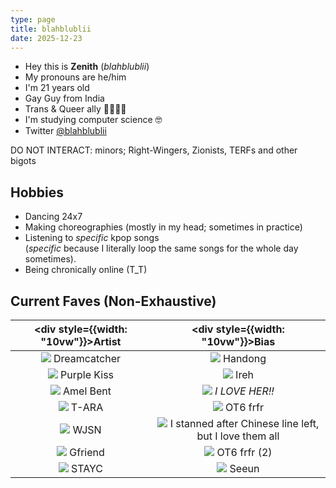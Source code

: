 ```yaml
---
type: page
title: blahblublii
date: 2025-12-23
---
```


- Hey this is **Zenith** (*blahblublii*) 
- My pronouns are he/him 
- I'm 21 years old
- Gay Guy from India
- Trans & Queer ally 🏳️‍🌈🏳️‍⚧️
- I'm studying computer science 🤓
- Twitter [@blahblublii](https://twitter.com/blahblublii)


<Callout type="error" emoji="❌">
    DO NOT INTERACT: minors; Right-Wingers, Zionists, TERFs and other bigots 
</Callout>

## Hobbies 

- Dancing 24x7
- Making choreographies (mostly in my head; sometimes in practice)
- Listening to *specific* kpop songs \
(*specific* because I literally loop the same songs for the whole day sometimes).
- Being chronically online (T_T)

## Current Faves (Non-Exhaustive)

|<div style={{width: "10vw"}}><b>Artist</b></div>|<div style={{width: "10vw"}}><b>Bias</b></div>|
|:------------------------:|:-------:|
|![](https://preview.redd.it/bxpqmedw93zb1.jpg?width=1080&crop=smart&auto=webp&s=2b5565819c36286550a3213d4eb94bbe5fe31529) Dreamcatcher|![](https://preview.redd.it/7jorash55wyb1.jpg?width=1080&crop=smart&auto=webp&s=aae97ec63931361405fc52e6edf9bcea6371445c) Handong|
|![](https://preview.redd.it/xp27771zkvjb1.jpg?width=1080&crop=smart&auto=webp&s=47530d95eb20f0f14eb0755f4c9344d067da6a58) Purple Kiss |![](https://preview.redd.it/0a5h52da3hkb1.jpg?width=1080&crop=smart&auto=webp&s=6ab85dfa5c45935a33331b807d73512ec28b0e94) Ireh|
|![](https://pbs.twimg.com/media/EddYjwpXoAYrf_L.jpg:large) Amel Bent| ![](https://pbs.twimg.com/media/F63UrhqXQAAHyLZ?format=jpg) *I LOVE HER!!* |
|![](https://i.ytimg.com/vi/E12BViznjXQ/maxresdefault.jpg) T-ARA| ![](https://i.ytimg.com/vi/B2McHyqSTRk/maxresdefault.jpg) OT6 frfr|
|![](https://nolae.eu/cdn/shop/articles/5-mitglieder-von-wjsn-haben-die-girlgroup-heute-verlassen-357002_1200x600_crop_center.jpg?v=1677840415) WJSN|![](https://pbs.twimg.com/media/D8x3ewfVUAA6v9x.jpg) I stanned after Chinese line left, but I love them all|
|![](https://kpopping.com/documents/c5/0/800/80216536(4).jpeg?v=5cfcf) Gfriend|![](https://0.soompi.io/wp-content/uploads/2018/12/09074530/gfriend7.jpg) OT6 frfr (2)|
|![](https://6.soompi.io/wp-content/uploads/image/d2b71d0ff1bc4135a6bfe1cb0bd9f10a/dummy.jpeg?s=900x600&e=t) STAYC|![](https://preview.redd.it/fb0jugmcrij71.jpg?width=640&crop=smart&auto=webp&s=148ea17e58688c31de535b1ae46f896f04416438) Seeun|
